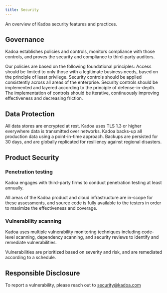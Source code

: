 ```yaml
---
title: Security
---
```

An overview of Kadoa security features and practices.

## Governance
Kadoa establishes policies and controls, monitors compliance with those controls, and proves the security and compliance to third-party auditors.

Our policies are based on the following foundational principles:
<CardGroup cols={2}>
    <Card title="Least Priviledge">
        Access should be limited to only those with a legitimate business needs, based on the principle of least
        privilege.
    </Card>
    <Card title="Consistency">
        Security controls should be applied consistently across all areas of the enterprise.
    </Card>
    <Card title="Defense in Depth">
        Security controls should be implemented and layered according to the principle of defense-in-depth.
    </Card>
    <Card title="Continuous Improvement">
        The implementation of controls should be iterative, continuously improving effectiveness and decreasing
        friction.
    </Card>
</CardGroup>


## Data Protection
<Card title="Data at rest">
    All data stores are encrypted at rest.
</Card>
    <Card title="Data in transit">
    Kadoa uses TLS 1.3 or higher everywhere data is transmitted over networks.
</Card>
    <Card title="Data backup">
    Kadoa backs-up all production data using a point-in-time approach. Backups are persisted for 30 days, and are
    globally replicated for resiliency against regional disasters.
</Card>

## Product Security

### Penetration testing
Kadoa engages with third-party firms to conduct penetration testing at least annually.

All areas of the Kadoa product and cloud infrastructure are in-scope for these assessments, and source code is fully available to the testers in order to maximize the effectiveness and coverage.

### Vulnerability scanning
Kadoa uses multiple vulnerability monitoring techniques including code-level scanning, dependency scanning, and security reviews to identify and remediate vulnerabilities.

Vulnerabilities are prioritized based on severity and risk, and are remediated according to a schedule.


## Responsible Disclosure
To report a vulnerability, please reach out to [security@kadoa.com](mailto:security@kadoa.com)

